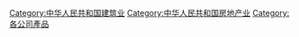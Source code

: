 [[Category:中华人民共和国建筑业|Category:中华人民共和国建筑业]]
[[Category:中华人民共和国房地产业|Category:中华人民共和国房地产业]]
[[Category:各公司產品|Category:各公司產品]]